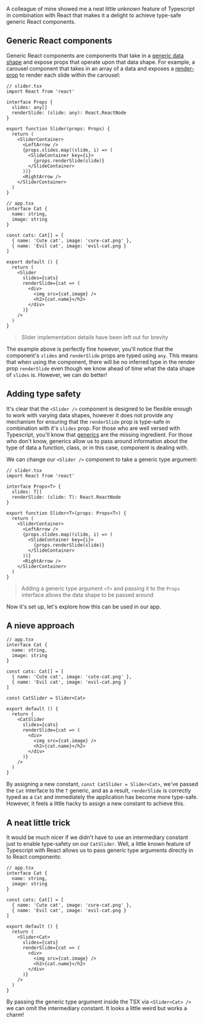 A colleague of mine showed me a neat little unknown feature of Typescript in combination with React that makes it a delight to achieve type-safe generic React components.

## Generic React components

Generic React components are components that take in a [generic data shape](https://www.typescriptlang.org/docs/handbook/generics.html) and expose props that operate upon that data shape. For example, a carousel component that takes in an array of a data and exposes a [render-prop](https://reactjs.org/docs/render-props.html) to render each slide within the carousel:

```
// slider.tsx
import React from 'react'

interface Props {
  slides: any[]
  renderSlide: (slide: any): React.ReactNode
}

export function Slider(props: Props) {
  return (
    <SliderContainer>
      <LeftArrow />
      {props.slides.map((slide, i) => (
        <SlideContainer key={i}>
          {props.renderSlide(slide)}
        </SlideContainer>
      ))}
      <RightArrow />
    </SliderContainer>
  )
}

// app.tsx
interface Cat {
  name: string,
  image: string
}

const cats: Cat[] = [
  { name: 'Cute cat', image: 'cure-cat.png' },
  { name: 'Evil cat', image: 'evil-cat.png }
]

export default () {
  return (
    <Slider
      slides={cats}
      renderSlide={cat => (
        <div>
          <img src={cat.image} />
          <h2>{cat.name}</h2>
        </div>
      )}
    />
  )
}
```

> Slider implementation details have been left out for brevity

The example above is perfectly fine however, you'll notice that the component's `slides` and `renderSlide` props are typed using `any`. This means that when using the component, there will be no inferred type in the render prop `renderSlide` even though we know ahead of time what the data shape of `slides` is. However, we can do better!

## Adding type safety

It's clear that the `<Slider />` component is designed to be flexible enough to work with varying data shapes, however it does not provide any mechanism for ensuring that the `renderSlide` prop is type-safe in combination with it's `slides` prop. For those who are well versed with Typescript, you'll know that [generics](https://www.typescriptlang.org/docs/handbook/generics.html) are the missing ingredient. For those who don't know, generics allow us to pass around information about the type of data a function, class, or in this case, component is dealing with.

We can change our `<Slider />` component to take a generic type argument:

```
// slider.tsx
import React from 'react'

interface Props<T> {
  slides: T[]
  renderSlide: (slide: T): React.ReactNode
}

export function Slider<T>(props: Props<T>) {
  return (
    <SliderContainer>
      <LeftArrow />
      {props.slides.map((slide, i) => (
        <SlideContainer key={i}>
          {props.renderSlide(slide)}
        </SlideContainer>
      ))}
      <RightArrow />
    </SliderContainer>
  )
}
```

> Adding a generic type argument `<T>` and passing it to the `Props` interface allows the data shape to be passed around

Now it's set up, let's explore how this can be used in our app.

## A nieve approach

```
// app.tsx
interface Cat {
  name: string,
  image: string
}

const cats: Cat[] = [
  { name: 'Cute cat', image: 'cute-cat.png' },
  { name: 'Evil cat', image: 'evil-cat.png }
]

const CatSlider = Slider<Cat>

export default () {
  return (
    <CatSlider
      slides={cats}
      renderSlide={cat => (
        <div>
          <img src={cat.image} />
          <h2>{cat.name}</h2>
        </div>
      )}
    />
  )
}
```

By assigning a new constant, `const CatSlider = Slider<Cat>`, we've passed the `Cat` interface to the `T` generic, and as a result, `renderSlide` is correctly typed as a `Cat` and immediately the application has become more type-safe. However, it feels a little hacky to assign a new constant to achieve this.

## A neat little trick

It would be much nicer if we didn't have to use an intermediary constant just to enable type-safety on our `CatSlider`. Well, a little known feature of Typescript with React allows us to pass generic type arguments directly in to React components:

```
// app.tsx
interface Cat {
  name: string,
  image: string
}

const cats: Cat[] = [
  { name: 'Cute cat', image: 'cure-cat.png' },
  { name: 'Evil cat', image: 'evil-cat.png }
]

export default () {
  return (
    <Slider<Cat>
      slides={cats}
      renderSlide={cat => (
        <div>
          <img src={cat.image} />
          <h2>{cat.name}</h2>
        </div>
      )}
    />
  )
}
```

By passing the generic type argument inside the TSX via `<Slider<Cat> />` we can omit the intermediary constant. It looks a little weird but works a charm!
